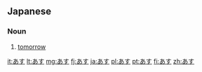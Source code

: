 ==Japanese==
===Noun===
{{ja-noun|h|rom=asu}}
# {{ja-def|明日}} [[tomorrow]]

[[it:あす]]
[[lt:あす]]
[[mg:あす]]
[[fj:あす]]
[[ja:あす]]
[[pl:あす]]
[[pt:あす]]
[[fi:あす]]
[[zh:あす]]